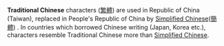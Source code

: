 '''Traditional Chinese''' characters ([[繁體]]) are used in Republic of China (Taiwan),
replaced in People's Republic of China by [[Simplified Chinese]]([[簡體]]) .
In countries which borrowed Chinese writing (Japan, Korea etc.), characters resemble Traditional Chinese more than [[Simplified Chinese]].